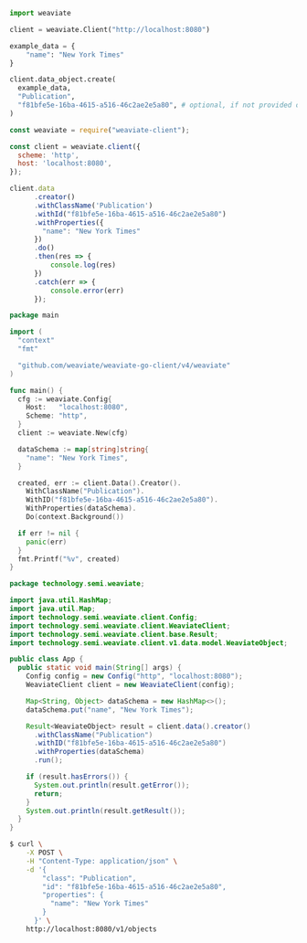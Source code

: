 
<Tabs groupId="languages">
<TabItem value="py" label="Python">

```python
import weaviate

client = weaviate.Client("http://localhost:8080")

example_data = {
    "name": "New York Times"
}

client.data_object.create(
  example_data,
  "Publication",
  "f81bfe5e-16ba-4615-a516-46c2ae2e5a80", # optional, if not provided ons is going to be generated
)
```

</TabItem>
<TabItem value="js" label="JavaScript">

```js
const weaviate = require("weaviate-client");

const client = weaviate.client({
  scheme: 'http',
  host: 'localhost:8080',
});

client.data
      .creator()
      .withClassName('Publication')
      .withId("f81bfe5e-16ba-4615-a516-46c2ae2e5a80")
      .withProperties({
        "name": "New York Times"
      })
      .do()
      .then(res => {
          console.log(res)
      })
      .catch(err => {
          console.error(err)
      });
```

</TabItem>
<TabItem value="go" label="Go">

```go
package main

import (
  "context"
  "fmt"

  "github.com/weaviate/weaviate-go-client/v4/weaviate"
)

func main() {
  cfg := weaviate.Config{
    Host:   "localhost:8080",
    Scheme: "http",
  }
  client := weaviate.New(cfg)

  dataSchema := map[string]string{
    "name": "New York Times",
  }

  created, err := client.Data().Creator().
    WithClassName("Publication").
    WithID("f81bfe5e-16ba-4615-a516-46c2ae2e5a80").
    WithProperties(dataSchema).
    Do(context.Background())

  if err != nil {
    panic(err)
  }
  fmt.Printf("%v", created)
}
```

</TabItem>
<TabItem value="java" label="Java">

```java
package technology.semi.weaviate;

import java.util.HashMap;
import java.util.Map;
import technology.semi.weaviate.client.Config;
import technology.semi.weaviate.client.WeaviateClient;
import technology.semi.weaviate.client.base.Result;
import technology.semi.weaviate.client.v1.data.model.WeaviateObject;

public class App {
  public static void main(String[] args) {
    Config config = new Config("http", "localhost:8080");
    WeaviateClient client = new WeaviateClient(config);

    Map<String, Object> dataSchema = new HashMap<>();
    dataSchema.put("name", "New York Times");

    Result<WeaviateObject> result = client.data().creator()
      .withClassName("Publication")
      .withID("f81bfe5e-16ba-4615-a516-46c2ae2e5a80")
      .withProperties(dataSchema)
      .run();

    if (result.hasErrors()) {
      System.out.println(result.getError());
      return;
    }
    System.out.println(result.getResult());
  }
}
```

</TabItem>
<TabItem value="curl" label="Curl">

```bash
$ curl \
    -X POST \
    -H "Content-Type: application/json" \
    -d '{
        "class": "Publication",
        "id": "f81bfe5e-16ba-4615-a516-46c2ae2e5a80",
        "properties": {
          "name": "New York Times"
        }
      }' \
    http://localhost:8080/v1/objects
```

</TabItem>
</Tabs>